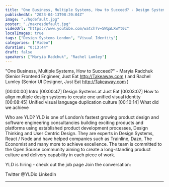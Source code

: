 ```yaml
---
title: "One Business, Multiple Systems, How to Succeed? - Design Systems London #7 - March 2023"
publishedAt: "2023-04-13T08:20:04Z"
image: "./hqdefault.jpg"
poster: "./maxresdefault.jpg"
videoUrl: "https://www.youtube.com/watch?v=5WqaLXwYt0c"
localImages: true
tags: ["Design Systems London", "Visual Identity"]
categories: ["Video"]
duration: "0:13:44"
draft: false
speakers: ["Maryia Radchuk", "Rachel Lumley"]
---
```


"One Business, Multiple Systems, How to Succeed?" - Maryia Radchuk (Senior Frontend Engineer, Just Eat http://Takeaway.com ) and Rachel Lumley (Senior UI Designer, Just Eat http://Takeaway.com )

[00:00:00] Intro
[00:00:47] Design Systems at Just Eat
[00:03:07] How to align multiple design systems to create one unified visual identity
[00:08:45] Unified visual language duplication culture
[00:10:14] What did we achieve

Who are YLD?
YLD is one of London’s fastest growing product design and software engineering consultancies building exciting products and platforms using established product development processes, Design Thinking and User Centric Design. They are experts in Design Systems, React / Node and have helped companies such as Trainline, Dazn, The Economist and many more to achieve excellence.
The team is committed to the Open Source community aiming to create a long-standing product culture and delivery capability in each piece of work.

YLD is hiring - check out the job page
Join the conversation:

Twitter @YLDio
LinkedIn

---
